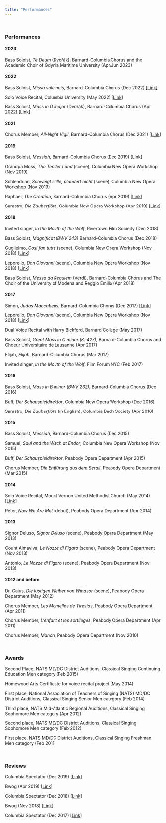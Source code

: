 ```yaml
---
title: "Performances"
---
```


<br>

### Performances

#### 2023
Bass Soloist, *Te Deum* (Dvořák), Barnard-Columbia Chorus and the Academic Choir of Gdynia Maritime University (Apr/Jun 2023)

#### 2022
Bass Soloist, *Missa solemnis*, Barnard-Columbia Chorus (Dec 2022) [[Link]](https://www.youtube.com/live/cks6NH_yT8g?feature=share&t=6807)

Solo Voice Recital, Columbia University (May 2022) [[Link](https://youtu.be/Vk0wRwFLRG4)]

Bass Soloist, *Mass in D major* (Dvořák), Barnard-Columbia Chorus (Apr 2022) [[Link]](https://www.youtube.com/live/iS-Zl46HlcI?feature=share&t=3079)

#### 2021

Chorus Member, *All-Night Vigil*, Barnard-Columbia Chorus (Dec 2021) [[Link](https://youtu.be/4Jr7f69howQ?t=2070)]

#### 2019

Bass Soloist, *Messiah*, Barnard-Columbia Chorus (Dec 2019) [[Link](https://youtu.be/nNUb-7enq0I?t=791)]

Grandpa Moss, *The Tender Land* (scene), Columbia New Opera Workshop (Nov 2019)

Schlendrian, *Schweigt stille, plaudert nicht* (scene), Columbia New Opera Workshop (Nov 2019)

Raphael, *The Creation*, Barnard-Columbia Chorus (Apr 2019) [[Link](https://youtu.be/us_GsdnoXMo?t=3570)]

Sarastro, *Die Zauberflöte*, Columbia New Opera Workshop (Apr 2019) [[Link](https://youtu.be/X3zzSkea458?t=4057)]

#### 2018

Invited singer, *In the Mouth of the Wolf*, Rivertown Film Socieity (Dec 2018)

Bass Soloist, *Magnificat (BWV 243)* Barnard-Columbia Chorus (Dec 2018)

Guglielmo, *Cosi fan tutte* (scene), Columbia New Opera Workshop (Nov 2018) [[Link](https://youtu.be/u3IzRAvslsw?t=277)]

Leporello, *Don Giovanni* (scene), Columbia New Opera Workshop (Nov 2018) [[Link](https://youtu.be/u3IzRAvslsw?t=3358)]

Bass Soloist, *Messa da Requiem* (Verdi), Barnard-Columbia Chorus and The Choir of the University of Modena and Reggio Emilia (Apr 2018)

#### 2017

Simon, *Judas Maccabeus*, Barnard-Columbia Chorus (Dec 2017) [[Link](https://youtu.be/aqBeiw3uw50?t=1311)]

Leporello, *Don Giovanni* (scene), Columbia New Opera Workshop (Nov 2018) [[Link](https://youtu.be/h2jIbs2sRjI?t=1809)]

Dual Voice Recital with Harry Bickford, Barnard College (May 2017)

Bass Soloist, *Great Mass in C minor (K. 427)*, Barnard-Columbia Chorus and Choeur Universitaire de Lausanne (Apr 2017)

Elijah, *Elijah*, Barnard-Columbia Chorus (Mar 2017)

Invited singer, *In the Mouth of the Wolf*, Film Forum NYC (Feb 2017)

#### 2016

Bass Soloist, *Mass in B minor (BWV 232)*, Barnard-Columbia Chorus (Dec 2016)

Buff, *Der Schauspieldirektor*, Columbia New Opera Workshop (Dec 2016)

Sarastro, *Die Zauberflöte* (in English), Columbia Bach Society (Apr 2016)

#### 2015

Bass Soloist, *Messiah*, Barnard-Columbia Chorus (Dec 2015)

Samuel, *Saul and the Witch at Endor*, Columbia New Opera Workshop (Nov 2015)

Buff, *Der Schauspieldirektor*, Peabody Opera Department (Apr 2015)

Chorus Member, *Die Entfürung aus dem Serail*, Peabody Opera Department (Mar 2015)

#### 2014

Solo Voice Recital, Mount Vernon United Methodist Church (May 2014) [[Link](https://www.youtube.com/watch?v=8CEXxKezI1A&list=PLqaVpiVpL23szCMiyHNql-DcJvBp_ysEB)]

Peter, *Now We Are Met* (debut), Peabody Opera Department (Apr 2014)

#### 2013

Signor Deluso, *Signor Deluso* (scene), Peabody Opera Department (May 2013)

Count Almaviva, *Le Nozze di Figaro* (scene), Peabody Opera Department (Nov 2013)

Antonio, *Le Nozze di Figaro* (scene), Peabody Opera Department (Nov 2013)

#### 2012 and before

Dr. Caius, *Die lustigen Weiber von Windsor* (scene), Peabody Opera Department (May 2012)

Chorus Member, *Les Mamelles de Tiresias*, Peabody Opera Department (Apr 2011)

Chorus Member, *L'enfant et les sortileges*, Peabody Opera Department (Apr 2011)

Chorus Member, *Manon*, Peabody Opera Department (Nov 2010)

<br>

### Awards

Second Place, NATS MD/DC District Auditions, Classical Singing Continuing Education Men category (Feb 2015)

Homewood Arts Certificate for voice recital project (May 2014)

First place, National Association of Teachers of Singing (NATS) MD/DC District Auditions, Classical Singing Senior Men category (Feb 2014)

Third place, NATS Mid-Atlantic Regional Auditions, Classical Singing Sophomore Men category (Apr 2012)

Second place, NATS MD/DC District Auditions, Classical Singing Sophomore Men category (Feb 2012)

First place, NATS MD/DC District Auditions, Classical Singing Freshman Men category (Feb 2011)

<br>

### Reviews

Columbia Spectator (Dec 2019) [[Link](https://www.columbiaspectator.com/arts-and-entertainment/2019/11/18/columbia-nows-repertory-scenes-are-a-must-see-for-opera-laypeople/)]

Bwog (Apr 2019) [[Link](https://bwog.com/2019/04/the-sun-shines-down-on-the-new-opera-workshops-magic-flute/)]

Columbia Spectator (Dec 2018) [[Link](https://www.columbiaspectator.com/arts-and-entertainment/2018/12/05/new-opera-workshops-innovative-repertory-is-opera-for-the-21st-century/)]

Bwog (Nov 2018) [[Link](http://bwog.com/2018/11/30/o-welche-lust-a-repertory-smorgasbord-by-the-new-opera-workshop/)]

Columbia Spectator (Dec 2017) [[Link](http://columbiaspectator.com/arts-and-entertainment/2017/12/01/new-opera-workshops-spirited-repertory-strikes-a-chord/)]
